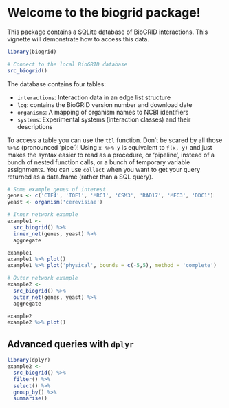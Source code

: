 <!--
%\VignetteEngine{knitr::knitr}
%\VignetteIndexEntry{usage examples}
-->

Welcome to the biogrid package!
================================

This package contains a SQLite database of BioGRID interactions. This vignette 
will demonstrate how to access this data.

```r
library(biogrid)

# Connect to the local BioGRID database
src_biogrid()
```

The database contains four tables:

- `interactions`: Interaction data in an edge list structure
- `log`: contains the BioGRID version number and download date
- `organisms`: A mapping of organism names to NCBI identifiers
- `systems`: Experimental systems (interaction classes) and their descriptions

To access a table you can use the `tbl` function. Don't be scared by all those 
`%>%`s (pronounced 'pipe')! Using `x %>% y` is equivalent to `f(x, y)` and just 
makes the syntax easier to read as a procedure, or 'pipeline', instead of a 
bunch of nested function calls, or a bunch of temporary variable assignments. 
You can use `collect` when you want to get your query returned as a data.frame 
(rather than a SQL query).

```r
# Some example genes of interest
genes <- c('CTF4', 'TOF1', 'MRC1', 'CSM3', 'RAD17', 'MEC3', 'DDC1')
yeast <- organism('cerevisiae')
```

```r
# Inner network example
example1 <-
  src_biogrid() %>%
  inner_net(genes, yeast) %>%
  aggregate

example1
example1 %>% plot()
example1 %>% plot('physical', bounds = c(-5,5), method = 'complete')
```

```r
# Outer network example
example2 <- 
  src_biogrid() %>%
  outer_net(genes, yeast) %>%
  aggregate

example2
example2 %>% plot()
```

Advanced queries with `dplyr`
---------------------------------

```r
library(dplyr)
example2 <- 
  src_biogrid() %>%
  filter() %>%
  select() %>%
  group_by() %>%
  summarise()
```
